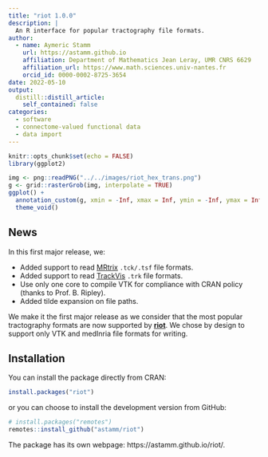 ```yaml
---
title: "riot 1.0.0"
description: |
  An R interface for popular tractography file formats.
author:
  - name: Aymeric Stamm
    url: https://astamm.github.io
    affiliation: Department of Mathematics Jean Leray, UMR CNRS 6629
    affiliation_url: https://www.math.sciences.univ-nantes.fr
    orcid_id: 0000-0002-8725-3654
date: 2022-05-10
output:
  distill::distill_article:
    self_contained: false
categories:
  - software
  - connectome-valued functional data
  - data import
---
```


```r
knitr::opts_chunk$set(echo = FALSE)
library(ggplot2)
```

```r
img <- png::readPNG("../../images/riot_hex_trans.png")
g <- grid::rasterGrob(img, interpolate = TRUE)
ggplot() +
  annotation_custom(g, xmin = -Inf, xmax = Inf, ymin = -Inf, ymax = Inf) + 
  theme_void()
```

## News

In this first major release, we:

* Added support to read
[MRtrix](https://mrtrix.readthedocs.io/en/latest/getting_started/image_data.html)
`.tck/.tsf` file formats.
* Added support to read [TrackVis](http://trackvis.org/docs/?subsect=fileformat)
`.trk` file formats.
* Use only one core to compile VTK for compliance with CRAN policy (thanks to
Prof. B. Ripley).
* Added tilde expansion on file paths.

We make it the first major release as we consider that the most popular
tractography formats are now supported by
[**riot**](https://astamm.github.io/riot/). We chose by design to support only
VTK and medInria file formats for writing.

## Installation

You can install the package directly from CRAN:
```r
install.packages("riot")
```
or you can choose to install the development version from GitHub:
```r
# install.packages("remotes")
remotes::install_github("astamm/riot")
```

The package has its own webpage: https://astamm.github.io/riot/.

